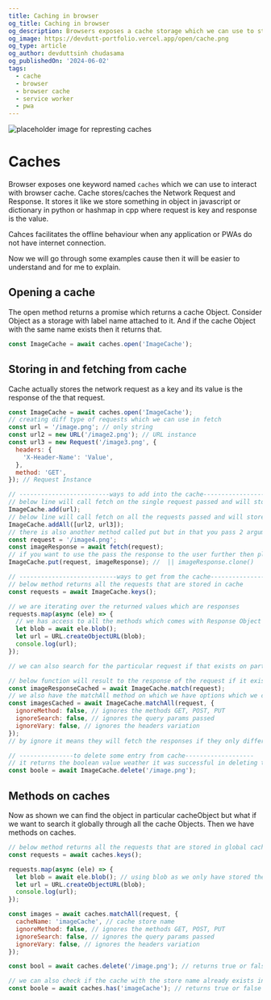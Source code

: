 ```yaml
---
title: Caching in browser
og_title: Caching in browser
og_description: Browsers exposes a cache storage which we can use to store and cache requests and responses. Developers mostly use it for making PWA experience better and application can run even if the user is offline.
og_image: https://devdutt-portfolio.vercel.app/open/cache.png
og_type: article
og_author: devduttsinh chudasama
og_publishedOn: '2024-06-02'
tags:
  - cache
  - browser
  - browser cache
  - service worker
  - pwa
---
```


![placeholder image for represting caches](/open/cache.png)

# Caches

Browser exposes one keyword named `caches` which we can use to interact with browser cache. Cache stores/caches the Network Request and Response. It stores it like we store something in object in javascript or dictionary in python or hashmap in cpp where request is key and response is the value.

Cahces facilitates the offline behaviour when any application or PWAs do not have internet connection.

Now we will go through some examples cause then it will be easier to understand and for me to explain.

## Opening a cache

The open method returns a promise which returns a cache Object. Consider Object as a storage with label name attached to it. And if the cache Object with the same name exists then it returns that.

```js
const ImageCache = await caches.open('ImageCache');
```

## Storing in and fetching from cache

Cache actually stores the network request as a key and its value is the response of the that request.

```js
const ImageCache = await caches.open('ImageCache');
// creating diff type of requests which we can use in fetch
const url = '/image.png'; // only string
const url2 = new URL('/image2.png'); // URL instance
const url3 = new Request('/image3.png', {
  headers: {
    'X-Header-Name': 'Value',
  },
  method: 'GET',
}); // Request Instance

// -------------------------ways to add into the cache-------------------
// below line will call fetch on the single request passed and will store the response in cache
ImageCache.add(url);
// below line will call fetch on all the requests passed and will store the response in cache
ImageCache.addAll([url2, url3]);
// there is also another method called put but in that you pass 2 argument request and response which is key and value for cache
const request = '/image4.png';
const imageResponse = await fetch(request);
// if you want to use the pass the response to the user further then please call the clone method on response because you cant use the the response object to store in cache and send to user we need to clone it.
ImageCache.put(request, imageResponse); //  || imageResponse.clone()

// ---------------------------ways to get from the cache--------------------
// below method returns all the requests that are stored in cache
const requests = await ImageCache.keys();

// we are iterating over the returned values which are responses
requests.map(async (ele) => {
  // we has access to all the methods which comes with Response Object like json, blob, arrayBuffer, etc..
  let blob = await ele.blob();
  let url = URL.createObjectURL(blob);
  console.log(url);
});

// we can also search for the particular request if that exists on particular cacheObject

// below function will result to the response of the request if it exists on cache or it will return undefined
const imageResponseCached = await ImageCache.match(request);
// we also have the matchAll method on which we have options which we can pass and get the appropriate list of responses if they are stored in cache.
const imagesCached = await ImageCache.matchAll(request, {
  ignoreMethod: false, // ignores the methods GET, POST, PUT
  ignoreSearch: false, // ignores the query params passed
  ignoreVary: false, // ignores the headers variation
});
// by ignore it means they will fetch the responses if they only differ in method, search and headers are different

// ---------------to delete some entry from cache-------------------
// it returns the boolean value weather it was successful in deleting the entry or not
const boole = await ImageCache.delete('/image.png');
```

## Methods on caches

Now as shown we can find the object in particular cacheObject but what if we want to search it globally through all the cache Objects. Then we have methods on caches.

```js
// below method returns all the requests that are stored in global cache throughout all cache stores/objects
const requests = await caches.keys();

requests.map(async (ele) => {
  let blob = await ele.blob(); // using blob as we only have stored the images
  let url = URL.createObjectURL(blob);
  console.log(url);
});

const images = await caches.matchAll(request, {
  cacheName: 'imageCache', // cache store name
  ignoreMethod: false, // ignores the methods GET, POST, PUT
  ignoreSearch: false, // ignores the query params passed
  ignoreVary: false, // ignores the headers variation
});

const bool = await caches.delete('/image.png'); // returns true or false

// we can also check if the cache with the store name already exists in caches or not with has method
const boole = await caches.has('imageCache'); // returns true or false
```
